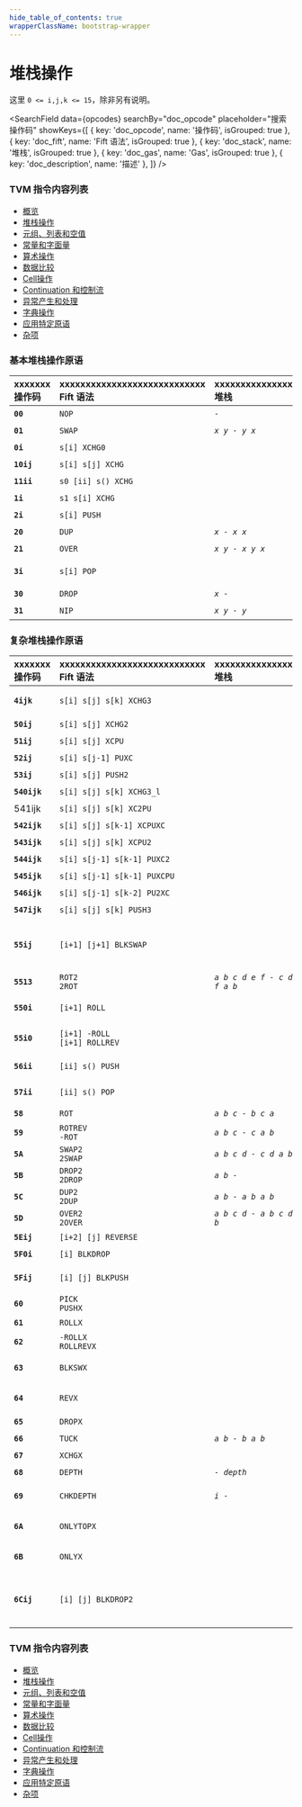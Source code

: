 ```yaml
---
hide_table_of_contents: true
wrapperClassName: bootstrap-wrapper
---
```



# 堆栈操作

这里 `0 <= i,j,k <= 15`，除非另有说明。

<SearchField
  data={opcodes}
  searchBy="doc_opcode"
  placeholder="搜索操作码"
  showKeys={[
    { key: 'doc_opcode', name: '操作码', isGrouped: true },
    { key: 'doc_fift', name: 'Fift 语法', isGrouped: true },
    { key: 'doc_stack', name: '堆栈', isGrouped: true },
    { key: 'doc_gas', name: 'Gas', isGrouped: true },
    { key: 'doc_description', name: '描述' },
  ]}
/>

### TVM 指令内容列表

* [概览](/learn/tvm-instructions/instructions)
* [堆栈操作](/learn/tvm-instructions/instructions/stack-manipulation)
* [元组、列表和空值](/learn/tvm-instructions/instructions/tuple-list-null)
* [常量和字面量](/learn/tvm-instructions/instructions/constant)
* [算术操作](/learn/tvm-instructions/instructions/arithmetic)
* [数据比较](/learn/tvm-instructions/instructions/data-comparison)
* [Cell操作](/learn/tvm-instructions/instructions/cell-manipulation)
* [Continuation 和控制流](/learn/tvm-instructions/instructions/control-flow)
* [异常产生和处理](/learn/tvm-instructions/instructions/exception-gen-and-handling)
* [字典操作](/learn/tvm-instructions/instructions/dictionary-manipulation)
* [应用特定原语](/learn/tvm-instructions/instructions/app-specific)
* [杂项](/learn/tvm-instructions/instructions/miscellaneous)


### 基本堆栈操作原语

| xxxxxxx<br/>操作码 | xxxxxxxxxxxxxxxxxxxxxxxxxxxx<br/>Fift 语法 | xxxxxxxxxxxxxxxxx<br/>堆栈 | xxxxxxxxxxxxxxxxxxxxxxxxxxxxxxxxxxxxxx<br/>描述 | xxxx<br/>Gas |
|:-|:-|:-|:-|:-|
| **`00`** | `NOP` | _`-`_ | 无操作。 | `18` |
| **`01`** | `SWAP` | _`x y - y x`_ | 等同于 [`s1 XCHG0`](#instr-xchg-0i)。 | `18` |
| **`0i`** | `s[i] XCHG0` |  | 交换 `s0` 与 `s[i]`，`1 <= i <= 15`。 | `18` |
| **`10ij`** | `s[i] s[j] XCHG` |  | 交换 `s[i]` 与 `s[j]`，`1 <= i < j <= 15`。 | `26` |
| **`11ii`** | `s0 [ii] s() XCHG` |  | 交换 `s0` 与 `s[ii]`，`0 <= ii <= 255`。 | `26` |
| **`1i`** | `s1 s[i] XCHG` |  | 交换 `s1` 与 `s[i]`，`2 <= i <= 15`。 | `18` |
| **`2i`** | `s[i] PUSH` |  | 将旧的 `s[i]` 的一个副本推入堆栈。 | `18` |
| **`20`** | `DUP` | _`x - x x`_ | 等同于 [`s0 PUSH`](#instr-push)。 | `18` |
| **`21`** | `OVER` | _`x y - x y x`_ | 等同于 [`s1 PUSH`](#instr-push)。 | `18` |
| **`3i`** | `s[i] POP` |  | 将旧的 `s0` 值弹出到旧的 `s[i]` 中。等同于 [`s[i] XCHG0`](#instr-xchg-0i) [`DROP`](#instr-drop) | `18` |
| **`30`** | `DROP` | _`x -`_ | 等同于 [`s0 POP`](#instr-pop)，丢弃堆栈顶部值。 | `18` |
| **`31`** | `NIP` | _`x y - y`_ | 等同于 [`s1 POP`](#instr-pop)。 | `18` |

### 复杂堆栈操作原语

| xxxxxxx<br/>操作码 | xxxxxxxxxxxxxxxxxxxxxxxxxxxx<br/>Fift 语法 | xxxxxxxxxxxxxxxxx<br/>堆栈 | xxxxxxxxxxxxxxxxxxxxxxxxxxxxxxxxxxxxxx<br/>描述 | xxxx<br/>Gas |
|:-|:-|:-|:-|:-|
| **`4ijk`** | `s[i] s[j] s[k] XCHG3` |  | 等同于 [`s2 s[i] XCHG`](#instr-xchg-ij) [`s1 s[j] XCHG`](#instr-xchg-ij) [`s[k] XCHG0`](#instr-xchg-0i)。 | `26` |
| **`50ij`** | `s[i] s[j] XCHG2` |  | 等同于 [`s1 s[i] XCHG`](#instr-xchg-ij) [`s[j] XCHG0`](#instr-xchg-0i)。 | `26` |
| **`51ij`** | `s[i] s[j] XCPU` |  | 等同于 [`s[i] XCHG0`](#instr-xchg-0i) [`s[j] PUSH`](#instr-push)。 | `26` |
| **`52ij`** | `s[i] s[j-1] PUXC` |  | 等同于 [`s[i] PUSH`](#instr-push) [`SWAP`](#instr-swap) [`s[j] XCHG0`](#instr-xchg-0i)。 | `26` |
| **`53ij`** | `s[i] s[j] PUSH2` |  | 等同于 [`s[i] PUSH`](#instr-push) [`s[j+1] PUSH`](#instr-push)。 | `26` |
| **`540ijk`** | `s[i] s[j] s[k] XCHG3_l` |  | [`XCHG3`](#instr-xchg3) 的长格式。 | `34` |
| 541ijk | `s[i] s[j] s[k] XC2PU` |  | 等同于 [`s[i] s[j] XCHG2`](#instr-xchg2) [`s[k] PUSH`](#instr-push)。 | `34` |
| **`542ijk`** | `s[i] s[j] s[k-1] XCPUXC` |  | 等同于 [`s1 s[i] XCHG`](#instr-xchg-ij) [`s[j] s[k-1] PUXC`](#instr-puxc)。 | `34` |
| **`543ijk`** | `s[i] s[j] s[k] XCPU2` |  | 等同于 [`s[i] XCHG0`](#instr-xchg-0i) [`s[j] s[k] PUSH2`](#instr-push2)。 | `34` |
| **`544ijk`** | `s[i] s[j-1] s[k-1] PUXC2` |  | 等同于 [`s[i] PUSH`](#instr-push) [`s2 XCHG0`](#instr-xchg-0i) [`s[j] s[k] XCHG2`](#instr-xchg2)。 | `34` |
| **`545ijk`** | `s[i] s[j-1] s[k-1] PUXCPU` |  | 等同于 [`s[i] s[j-1] PUXC`](#instr-puxc) [`s[k] PUSH`](#instr-push)。 | `34` |
| **`546ijk`** | `s[i] s[j-1] s[k-2] PU2XC` |  | 等同于 [`s[i] PUSH`](#instr-push) [`SWAP`](#instr-swap) [`s[j] s[k-1] PUXC`](#instr-puxc)。 | `34` |
| **`547ijk`** | `s[i] s[j] s[k] PUSH3` |  | 等同于 [`s[i] PUSH`](#instr-push) [`s[j+1] s[k+1] PUSH2`](#instr-push2)。 | `34` |
| **`55ij`** | `[i+1] [j+1] BLKSWAP` |  | 交换两个块 `s[j+i+1] … s[j+1]` 和 `s[j] … s0`。<br/> `0 <= i,j <= 15`<br/>等同于 [`[i+1] [j+1] REVERSE`](#instr-reverse) [`[j+1] 0 REVERSE`](#instr-reverse) [`[i+j+2] 0 REVERSE`](#instr-reverse)。 | `26` |
| **`5513`** | `ROT2`<br/>`2ROT` | _`a b c d e f - c d e f a b`_ | 旋转三对堆栈最顶部的条目。 | `26` |
| **`550i`** | `[i+1] ROLL` |  | 旋转顶部 `i+1` 个堆栈条目。<br/>等同于 [`1 [i+1] BLKSWAP`](#instr-blkswap)。 | `26` |
| **`55i0`** | `[i+1] -ROLL`<br/>`[i+1] ROLLREV` |  | 以相反方向旋转顶部 `i+1` 个堆栈条目。<br/>等同于 [`[i+1] 1 BLKSWAP`](#instr-blkswap)。 | `26` |
| **`56ii`** | `[ii] s() PUSH` |  | 将旧的 `s[ii]` 的一个副本推入堆栈。<br/>`0 <= ii <= 255` | `26` |
| **`57ii`** | `[ii] s() POP` |  | 将旧的 `s0` 值弹出到旧的 `s[ii]` 中。<br/>`0 <= ii <= 255` | `26` |
| **`58`** | `ROT` | _`a b c - b c a`_ | 等同于 [`1 2 BLKSWAP`](#instr-blkswap) 或 [`s2 s1 XCHG2`](#instr-xchg2)。 | `18` |
| **`59`** | `ROTREV`<br/>`-ROT` | _`a b c - c a b`_ | 等同于 [`2 1 BLKSWAP`](#instr-blkswap) 或 [`s2 s2 XCHG2`](#instr-xchg2)。 | `18` |
| **`5A`** | `SWAP2`<br/>`2SWAP` | _`a b c d - c d a b`_ | 等同于 [`2 2 BLKSWAP`](#instr-blkswap) 或 [`s3 s2 XCHG2`](#instr-xchg2)。 | `18` |
| **`5B`** | `DROP2`<br/>`2DROP` | _`a b - `_ | 等同于两次执行 [`DROP`](#instr-drop)。 | `18` |
| **`5C`** | `DUP2`<br/>`2DUP` | _`a b - a b a b`_ | 等同于 [`s1 s0 PUSH2`](#instr-push2)。 | `18` |
| **`5D`** | `OVER2`<br/>`2OVER` | _`a b c d - a b c d a b`_ | 等同于 [`s3 s2 PUSH2`](#instr-push2)。 | `18` |
| **`5Eij`** | `[i+2] [j] REVERSE` |  | 反转 `s[j+i+1] … s[j]` 的顺序。 | `26` |
| **`5F0i`** | `[i] BLKDROP` |  | 执行 `i` 次 [`DROP`](#instr-drop)。 | `26` |
| **`5Fij`** | `[i] [j] BLKPUSH` |  | 执行 `i` 次 `PUSH s(j)`。<br/>`1 <= i <= 15`, `0 <= j <= 15`。 | `26` |
| **`60`** | `PICK`<br/>`PUSHX` |  | 从堆栈弹出整数 `i`，然后执行 [`s[i] PUSH`](#instr-push)。 | `18` |
| **`61`** | `ROLLX` |  | 从堆栈弹出整数 `i`，然后执行 [`1 [i] BLKSWAP`](#instr-blkswap)。 | `18` |
| **`62`** | `-ROLLX`<br/>`ROLLREVX` |  | 从堆栈弹出整数 `i`，然后执行 [`[i] 1 BLKSWAP`](#instr-blkswap)。 | `18` |
| **`63`** | `BLKSWX` |  | 从堆栈弹出整数 `i`、`j`，然后执行 [`[i] [j] BLKSWAP`](#instr-blkswap)。 | `18` |
| **`64`** | `REVX` |  | 从堆栈弹出整数 `i`、`j`，然后执行 [`[i] [j] REVERSE`](#instr-reverse)。 | `18` |
| **`65`** | `DROPX` |  | 从堆栈弹出整数 `i`，然后执行 [`[i] BLKDROP`](#instr-blkdrop)。 | `18` |
| **`66`** | `TUCK` | _`a b - b a b`_ | 等同于 [`SWAP`](#instr-swap) [`OVER`](#instr-over) 或 [`s1 s1 XCPU`](#instr-xcpu)。 | `18` |
| **`67`** | `XCHGX` |  | 从堆栈弹出整数 `i`，然后执行 [`s[i] XCHG`](#instr-xchg-ij)。 | `18` |
| **`68`** | `DEPTH` | _`- depth`_ | 推入当前堆栈深度。 | `18` |
| **`69`** | `CHKDEPTH` | _`i -`_ | 从堆栈弹出整数 `i`，然后检查是否至少有 `i` 个元素，否则生成堆栈下溢异常。 | `18/58` |
| **`6A`** | `ONLYTOPX` |  | 从堆栈弹出整数 `i`，然后移除除顶部 `i` 个元素之外的所有元素。 | `18` |
| **`6B`** | `ONLYX` |  | 从堆栈弹出整数 `i`，然后仅保留底部 `i` 个元素。大致等同于 [`DEPTH`](#instr-depth) [`SWAP`](#instr-swap) [`SUB`](#instr-sub) [`DROPX`](#instr-dropx)。 | `18` |
| **`6Cij`** | `[i] [j] BLKDROP2` |  | 在顶部 `j` 个元素下方丢弃 `i` 个堆栈元素。<br/>`1 <= i <= 15`, `0 <= j <= 15`<br/>等同于 [`[i+j] 0 REVERSE`](#instr-reverse) [`[i] BLKDROP`](#instr-blkdrop) [`[j] 0 REVERSE`](#instr-reverse)。 | `26` |


### TVM 指令内容列表

* [概览](/learn/tvm-instructions/instructions)
* [堆栈操作](/learn/tvm-instructions/instructions/stack-manipulation)
* [元组、列表和空值](/learn/tvm-instructions/instructions/tuple-list-null)
* [常量和字面量](/learn/tvm-instructions/instructions/constant)
* [算术操作](/learn/tvm-instructions/instructions/arithmetic)
* [数据比较](/learn/tvm-instructions/instructions/data-comparison)
* [Cell操作](/learn/tvm-instructions/instructions/cell-manipulation)
* [Continuation 和控制流](/learn/tvm-instructions/instructions/control-flow)
* [异常产生和处理](/learn/tvm-instructions/instructions/exception-gen-and-handling)
* [字典操作](/learn/tvm-instructions/instructions/dictionary-manipulation)
* [应用特定原语](/learn/tvm-instructions/instructions/app-specific)
* [杂项](/learn/tvm-instructions/instructions/miscellaneous)